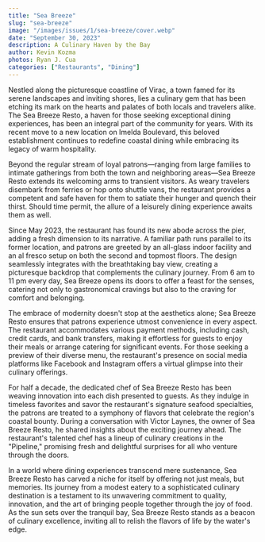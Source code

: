 ```yaml
---
title: "Sea Breeze"
slug: "sea-breeze"
image: "/images/issues/1/sea-breeze/cover.webp"
date: "September 30, 2023"
description: A Culinary Haven by the Bay
author: Kevin Kozma
photos: Ryan J. Cua
categories: ["Restaurants", "Dining"]
---
```


Nestled along the picturesque coastline of Virac, a town famed for its serene landscapes and inviting shores, lies a culinary gem that has been etching its mark on the hearts and palates of both locals and travelers alike. The Sea Breeze Resto, a haven for those seeking exceptional dining experiences, has been an integral part of the community for years. With its recent move to a new location on Imelda Boulevard, this beloved establishment continues to redefine coastal dining while embracing its legacy of warm hospitality.

<BlogImage
  width="1000"
  height="1000"
  className="w-full"
  src="/images/issues/1/sea-breeze/image-1.webp"
  alt="The oustide view of Sea Breeze restaurant"
/>

Beyond the regular stream of loyal patrons—ranging from large families to intimate gatherings from both the town and neighboring areas—Sea Breeze Resto extends its welcoming arms to transient visitors. As weary travelers disembark from ferries or hop onto shuttle vans, the restaurant provides a competent and safe haven for them to satiate their hunger and quench their thirst. Should time permit, the allure of a leisurely dining experience awaits them as well.

Since May 2023, the restaurant has found its new abode across the pier, adding a fresh dimension to its narrative. A familiar path runs parallel to its former location, and patrons are greeted by an all-glass indoor facility and an al fresco setup on both the second and topmost floors. The design seamlessly integrates with the breathtaking bay view, creating a picturesque backdrop that complements the culinary journey. From 6 am to 11 pm every day, Sea Breeze opens its doors to offer a feast for the senses, catering not only to gastronomical cravings but also to the craving for comfort and belonging.

<BlogImage
  width="1000"
  height="1000"
  className="w-full"
  src="/images/issues/1/sea-breeze/image-3.webp"
  alt="A view from inside Sea Breeze highlighting their tables and chairs and decoration"
/>
<TwoColumn>
  <BlogImage
    width="1000"
    height="1000"
    className="w-full"
    src="/images/issues/1/sea-breeze/image-4.webp"
    alt="A balcony table that looks over the Cabugao bay"
  />
  <BlogImage
    width="1000"
    height="1000"
    className="w-full"
    src="/images/issues/1/sea-breeze/image-5.webp"
    alt="A warm coffee served with a banana split"
  />
</TwoColumn>

The embrace of modernity doesn't stop at the aesthetics alone; Sea Breeze Resto ensures that patrons experience utmost convenience in every aspect. The restaurant accommodates various payment methods, including cash, credit cards, and bank transfers, making it effortless for guests to enjoy their meals or arrange catering for significant events. For those seeking a preview of their diverse menu, the restaurant's presence on social media platforms like Facebook and Instagram offers a virtual glimpse into their culinary offerings.

For half a decade, the dedicated chef of Sea Breeze Resto has been weaving innovation into each dish presented to guests. As they indulge in timeless favorites and savor the restaurant's signature seafood specialties, the patrons are treated to a symphony of flavors that celebrate the region's coastal bounty. During a conversation with Victor Laynes, the owner of Sea Breeze Resto, he shared insights about the exciting journey ahead. The restaurant's talented chef has a lineup of culinary creations in the "Pipeline," promising fresh and delightful surprises for all who venture through the doors.

In a world where dining experiences transcend mere sustenance, Sea Breeze Resto has carved a niche for itself by offering not just meals, but memories. Its journey from a modest eatery to a sophisticated culinary destination is a testament to its unwavering commitment to quality, innovation, and the art of bringing people together through the joy of food. As the sun sets over the tranquil bay, Sea Breeze Resto stands as a beacon of culinary excellence, inviting all to relish the flavors of life by the water's edge.
